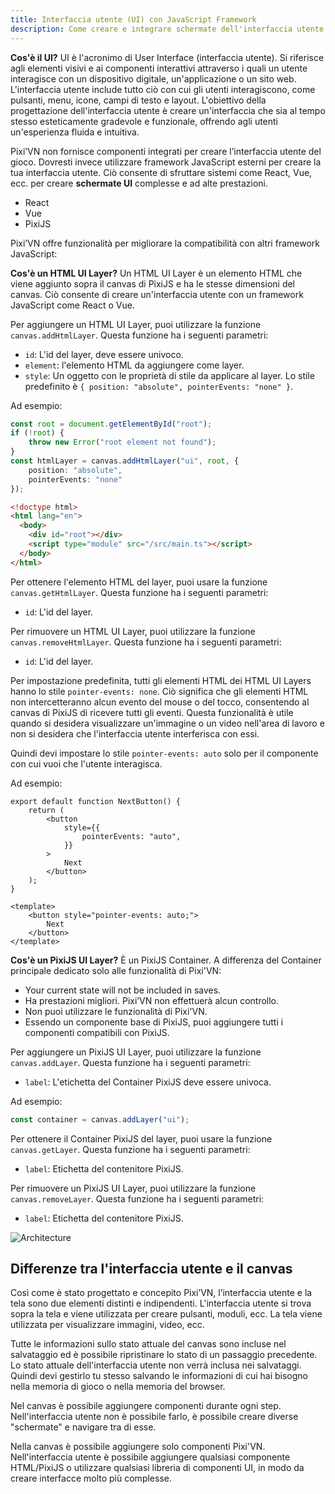 ```yaml
---
title: Interfaccia utente (UI) con JavaScript Framework
description: Come creare e integrare schermate dell'interfaccia utente in Pixi'VN utilizzando framework JavaScript esterni come React, Vue e PixiJS.
---
```



**Cos'è il UI?** UI è l'acronimo di User Interface (interfaccia utente). Si riferisce agli elementi visivi e ai componenti interattivi attraverso i quali un utente interagisce con un dispositivo digitale, un'applicazione o un sito web. L'interfaccia utente include tutto ciò con cui gli utenti interagiscono, come pulsanti, menu, icone, campi di testo e layout. L'obiettivo della progettazione dell'interfaccia utente è creare un'interfaccia che sia al tempo stesso esteticamente gradevole e funzionale, offrendo agli utenti un'esperienza fluida e intuitiva.

Pixi’VN non fornisce componenti integrati per creare l’interfaccia utente del gioco. Dovresti invece utilizzare framework JavaScript esterni per creare la tua interfaccia utente. Ciò consente di sfruttare sistemi come React, Vue, ecc. per creare **schermate UI** complesse e ad alte prestazioni.

- <DynamicLink href="/start/interface-react">React</DynamicLink>
- <DynamicLink href="/start/interface-vue">Vue</DynamicLink>
- <DynamicLink href="/start/interface-pixijs">PixiJS</DynamicLink>

Pixi’VN offre funzionalità per migliorare la compatibilità con altri framework JavaScript:

<Accordions>

<Accordion title="Adding HTML UI Layers" id="adding-html-ui-layers">

**Cos'è un HTML UI Layer?** Un HTML UI Layer è un elemento HTML che viene aggiunto sopra il canvas di PixiJS e ha le stesse dimensioni del canvas. Ciò consente di creare un'interfaccia utente con un framework JavaScript come React o Vue.

Per aggiungere un HTML UI Layer, puoi utilizzare la funzione `canvas.addHtmlLayer`. Questa funzione ha i seguenti parametri:

- `id`: L'id del layer, deve essere univoco.
- `element`: l'elemento HTML da aggiungere come layer.
- `style`: Un oggetto con le proprietà di stile da applicare al layer. Lo stile predefinito è `{ position: "absolute", pointerEvents: "none" }`.

Ad esempio:

```ts tab="src/main.ts"
const root = document.getElementById("root");
if (!root) {
    throw new Error("root element not found");
}
const htmlLayer = canvas.addHtmlLayer("ui", root, {
    position: "absolute",
    pointerEvents: "none"
});
```

```html tab="index.html"
<!doctype html>
<html lang="en">
  <body>
    <div id="root"></div>
    <script type="module" src="/src/main.ts"></script>
  </body>
</html>
```

Per ottenere l'elemento HTML del layer, puoi usare la funzione `canvas.getHtmlLayer`. Questa funzione ha i seguenti parametri:

- `id`: L'id del layer.

Per rimuovere un HTML UI Layer, puoi utilizzare la funzione `canvas.removeHtmlLayer`. Questa funzione ha i seguenti parametri:

- `id`: L'id del layer.

</Accordion>

<Accordion title="How to enable HTML UI interaction?" id="how-to-enable-ui-interaction">

Per impostazione predefinita, tutti gli elementi HTML dei HTML UI Layers hanno lo stile `pointer-events: none`. Ciò significa che gli elementi HTML non intercetteranno alcun evento del mouse o del tocco, consentendo al canvas di PixiJS di ricevere tutti gli eventi. Questa funzionalità è utile quando si desidera visualizzare un'immagine o un video nell'area di lavoro e non si desidera che l'interfaccia utente interferisca con essi.

Quindi devi impostare lo stile `pointer-events: auto` solo per il componente con cui vuoi che l'utente interagisca.

Ad esempio:

```tsx tab="React"
export default function NextButton() {
    return (
        <button
            style={{
                pointerEvents: "auto",
            }}
        >
            Next
        </button>
    );
}
```

```vue tab="Vue"
<template>
    <button style="pointer-events: auto;">
        Next
    </button>
</template>
```

</Accordion>

<Accordion title="Adding PixiJS UI Layers" id="adding-pixijs-ui-layers">

**Cos'è un PixiJS UI Layer?** È un PixiJS Container. A differenza del Container principale dedicato solo alle funzionalità di Pixi'VN:

- Your current state will not be included in saves.
- Ha prestazioni migliori. Pixi’VN non effettuerà alcun controllo.
- Non puoi utilizzare le funzionalità di Pixi'VN.
- Essendo un componente base di PixiJS, puoi aggiungere tutti i componenti compatibili con PixiJS.

Per aggiungere un PixiJS UI Layer, puoi utilizzare la funzione `canvas.addLayer`. Questa funzione ha i seguenti parametri:

- `label`: L'etichetta del Container PixiJS deve essere univoca.

Ad esempio:

```ts title="src/main.ts"
const container = canvas.addLayer("ui");
```

Per ottenere il Container PixiJS del layer, puoi usare la funzione `canvas.getLayer`. Questa funzione ha i seguenti parametri:

- `label`: Etichetta del contenitore PixiJS.

Per rimuovere un PixiJS UI Layer, puoi utilizzare la funzione `canvas.removeLayer`. Questa funzione ha i seguenti parametri:

- `label`: Etichetta del contenitore PixiJS.

</Accordion>

</Accordions>

![Architecture](/arch.png)

## Differenze tra l'interfaccia utente e il canvas

Così come è stato progettato e concepito Pixi’VN, l’interfaccia utente e la tela sono due elementi distinti e indipendenti. L'interfaccia utente si trova sopra la tela e viene utilizzata per creare pulsanti, moduli, ecc. La tela viene utilizzata per visualizzare immagini, video, ecc.

Tutte le informazioni sullo stato attuale del canvas sono incluse nel salvataggio ed è possibile ripristinare lo stato di un passaggio precedente. Lo stato attuale dell'interfaccia utente non verrà inclusa nei salvataggi. Quindi devi <DynamicLink href="/start/interface-connect-storage">gestirlo tu stesso salvando le informazioni</DynamicLink> di cui hai bisogno nella <DynamicLink href="/start/storage">memoria di gioco</DynamicLink> o nella memoria del browser.

Nel canvas è possibile aggiungere componenti durante ogni step. Nell'interfaccia utente non è possibile farlo, è possibile creare diverse <DynamicLink href="/start/interface-connect-storage">"schermate" e navigare tra di esse</DynamicLink>.

Nella canvas è possibile aggiungere solo componenti Pixi'VN. Nell'interfaccia utente è possibile aggiungere qualsiasi componente HTML/PixiJS o utilizzare qualsiasi libreria di componenti UI, in modo da creare interfacce molto più complesse.
